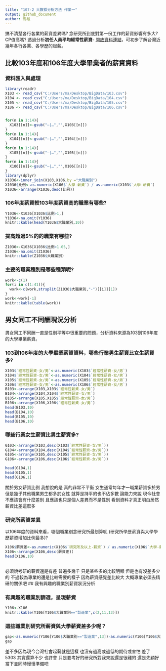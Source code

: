 ```yaml
---
title: "107-2 大數據分析方法 作業一"
output: github_document
author: 馬融
---
```


搞不清楚各行各業的薪資差異嗎? 念研究所到底對第一份工作的薪資影響有多大? CP值高嗎? 透過分析**初任人員平均經常性薪資**- [開放資料連結](https://data.gov.tw/dataset/6647)，可初步了解台灣近幾年各行各業、各學歷的起薪。

## 比較103年度和106年度大學畢業者的薪資資料

### 資料匯入與處理
```r
library(readr)
X103 <- read_csv("C:/Users/ma/Desktop/BigData/103.csv")
X104 <- read_csv("C:/Users/ma/Desktop/BigData/104.csv")
X105 <- read_csv("C:/Users/ma/Desktop/BigData/105.csv")
X106 <- read_csv("C:/Users/ma/Desktop/BigData/106.csv")


for(n in 1:14){
  X103[[n]]<-gsub("—|…","",X103[[n]])
}
for(n in 1:14){
  X104[[n]]<-gsub("—|…","",X104[[n]])
}
for(n in 1:14){
  X105[[n]]<-gsub("—|…","",X105[[n]])
}
for(n in 1:14){
  X106[[n]]<-gsub("—|…","",X106[[n]])
}
library(dplyr)   
X1036<-inner_join(X103,X106,by ="大職業別")
X1036$比例<-as.numeric(X106$`大學-薪資`) / as.numeric(X103$`大學-薪資`)
X1036<-arrange(X1036,desc(比例))

```

### 106年度薪資較103年度薪資高的職業有哪些? 
```r
Y1036<-X1036[X1036$比例>1,]
Y1036<-na.omit(Y1036)
knitr::kable(head(Y1036$大職業別,10))

```

### 提高超過5%的的職業有哪些? 
```r
Z1036<-X1036[X1036$比例>1.05,]
Z1036<-na.omit(Z1036)
knitr::kable(Z1036$大職業別)
```

### 主要的職業種別是哪些種類呢?
```r
work<-c(1)
for(i in c(1:41)){
  work<-c(work,strsplit(Z1036$大職業別,"-")[[i]][1])
}
work<-work[-1]
knitr::kable(table(work))

```

## 男女同工不同酬現況分析

男女同工不同酬一直是性別平等中很重要的問題，分析資料來源為103到106年度的大學畢業薪資。

### 103到106年度的大學畢業薪資資料，哪些行業男生薪資比女生薪資多?
```r

X103$`經常性薪資-女/男`<-as.numeric(X103$`經常性薪資-女/男`)
X104$`經常性薪資-女/男`<-as.numeric(X104$`經常性薪資-女/男`)
X105$`經常性薪資-女/男`<-as.numeric(X105$`經常性薪資-女/男`)
X106$`經常性薪資-女/男`<-as.numeric(X106$`經常性薪資-女/男`)
B103<-arrange(X103,X103$`經常性薪資-女/男`)
B104<-arrange(X104,X104$`經常性薪資-女/男`)
B105<-arrange(X105,X105$`經常性薪資-女/男`)
B106<-arrange(X106,X106$`經常性薪資-女/男`)
head(B103,10)
head(B104,10)
head(B105,10)
head(B106,10)

```
### 哪些行業女生薪資比男生薪資多? 
```r
G103<-arrange(X103,desc(X103$`經常性薪資-女/男`))
G104<-arrange(X104,desc(X104$`經常性薪資-女/男`))
G105<-arrange(X105,desc(X105$`經常性薪資-女/男`))
G106<-arrange(X106,desc(X106$`經常性薪資-女/男`))

head(G104,1)
head(G105,1)
head(G106,1)
```
關於男女薪資比例 我想說的是 真的非常不平衡 女生通常每年才一職業薪資多於男 但是幾乎其他職業男生都多於女性 就算是持平的也不佔多數 論能力來說 現今社會不應該會有什麼差別 且應該也只是個人差異而不是性別 看到資料才真正明白居然薪資比差這麼多

### 研究所薪資差異

以106年度的資料來看，哪個職業別念研究所最划算呢 (研究所學歷薪資與大學學歷薪資增加比例最多)?
 
```r
X106$薪資差<-as.numeric(X106$`研究所及以上-薪資`) / as.numeric(X106$`大學-薪資`)
X106<-arrange(X106,desc(薪資差))
head(X106,10)
 
```
必須說考研的薪資還是有差 普遍多幾千 只是某些多的比較明顯 但是也有沒差多少的 不過較為專業的還是比較需要的樣子
因為薪資感覺差比較大 大概專業必須去精研的關係吧
## 我有興趣的職業別薪資狀況分析

### 有興趣的職業別篩選，呈現薪資
```r
Y106<-X106
knitr::kable(Y106[Y106$大職業別=="製造業",c(2,11,13)])
```

### 這些職業別研究所薪資與大學薪資差多少呢？
```r
gap<-as.numeric(Y106[Y106$大職業別=="製造業",13])-as.numeric(Y106[Y106$大職業別=="製造業",11])
gap
```
差不多因為現今台灣社會起薪就是這樣 也沒有過高或過低的期待或害怕
差了5303 其實還算不少
  也許會 只是要考好的研究所對我來說還是很難的 還是先顧好當下並同時慢慢準備吧
